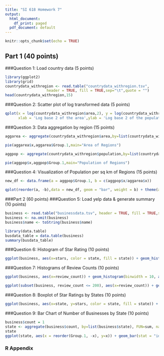 ---
title: "SI 618 Homework 7"
output:
  html_document:
    df_print: paged
  pdf_document: default
---

```{r setup, include=FALSE}
knitr::opts_chunk$set(echo = TRUE)
```

## Part 1 (40 points)
###Question 1: Load country data (5 points)

```{r echo=FALSE}
library(ggplot2)
library(grid)
countrydata_withregion <- read.table("countrydata_withregion.tsv", 
                   header = TRUE, fill = TRUE,sep="\t",quote = "")
head(countrydata_withregion,15)
```


###Question 2: Scatter plot of log transformed data (5 points)

```{r echo=FALSE,fig.width=7}
qplot(x = log(countrydata_withregion$area,2), y = log(countrydata_withregion$population,2), 
      xlab = 'Log base 2 of the area',ylab = 'Log base 2 of the population')
```

###Question 3: Data aggregation by region (15 points)

```{r echo=FALSE}
aggarea <- aggregate(countrydata_withregion$area,by=list(countrydata_withregion$region),FUN=sum)

pie(aggarea$x,aggarea$Group.1,main="Area of Regions")
```


```{r echo=FALSE}
aggpop <- aggregate(countrydata_withregion$population,by=list(countrydata_withregion$region),FUN=sum)

pie(aggpop$x,aggpop$Group.1,main="Population of Regions")
```

###Question 4: Visualization of Population per sq km of Regions (15 points)

```{r echo=FALSE}
new_df <- data.frame(a = aggpop$Group.1, b = c(aggpop$x/aggarea$x))

qplot(reorder(a, -b),data = new_df, geom = "bar", weight = b) + theme(axis.text.x = element_text(angle = 60, hjust = 1)) + xlab("Region") + ylab("Population per sq km of Regions")

```


###Part 2 (60 points)
###Question 5: Load yelp data & generate summary (10 points)
```{r echo=FALSE}

business <- read.table("businessdata.tsv", header = TRUE, fill = TRUE,sep="\t",quote = "",comment.char = "")
business <- na.omit(business)
business$name <- toString(business$name)

library(data.table)
busdata_table = data.table(business)
summary(busdata_table)


```


###Question 6: Histogram of Star Rating (10 points)
```{r echo=FALSE}

ggplot(business, aes(x=stars, color = state, fill = state)) + geom_histogram(binwidth = 1, alpha = 0.6) + facet_grid(. ~state) + xlab("Stars") + ggtitle("Histograms of Star Ratings") + theme(axis.title.y=element_blank(), axis.text.y=element_blank(), axis.ticks.y=element_blank())
```

###Question 7: Histograms of Review Counts (10 points)
```{r echo=FALSE}
ggplot(business, aes(x=review_count)) + geom_histogram(binwidth = 10, aes(fill = I("grey"), col = I("dark grey"))) + xlab("Review Counts") + ggtitle("Histograms of Review Counts") + theme(axis.title.y=element_blank())
```

```{r echo=FALSE}
ggplot(subset(business, review_count <= 200), aes(x=review_count)) + geom_histogram(binwidth = 1, aes(fill = I("grey"), col = I("dark grey"))) + xlab("Review Counts") + ggtitle("Histograms of Review Counts (Filtered)") + theme(axis.title.y=element_blank())
```

###Question 8: Boxplot of Star Ratings by States (10 points)

```{r echo=FALSE}
ggplot(business, aes(x=state, y=stars, color = state, fill = state)) + geom_boxplot(alpha = 0.6) + ggtitle("Star Ratings by States") + ylab("Stars") + theme(axis.title.x=element_blank()) 

```


###Question 9: Bar Chart of Number of Businesses by State (10 points)

```{r echo=FALSE}
business$count = 1
state <- aggregate(business$count, by=list(business$state), FUN=sum, na.rm=TRUE)
state
ggplot(state, aes(x = reorder(Group.1, -x), y=x)) + geom_bar(stat = "identity", alpha = 0.8) + xlab("State") + theme(axis.title.y=element_blank())

```

### R Appendix
```{r, ref.label=knitr::all_labels(),echo=TRUE,eval=FALSE}
```
